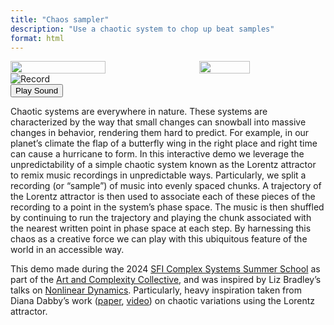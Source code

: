 ```yaml
---
title: "Chaos sampler"
description: "Use a chaotic system to chop up beat samples"
format: html
---
```


```{=html}
<div id="chaosContainer" style="display: flex; justify-content: space-between;">
    <img id="chaos" width=400 src="../assets/images/lorentz_explainer.png" style="width: 55%;">
    <img id="trajectory" width=400 src="../assets/images/lorentz_trajectory.png" style="width: 40%;">
</div>
<div id="recordContainer">
    <img id="record" src="../assets/images/amen-record.png" alt="Record">
</div>
<button id="playButton">Play Sound</button>
<link rel="stylesheet" href="../assets/css/chaos_sampler.css">
<script src="../assets/js/chaos_sampler.js"></script> 
```

Chaotic systems are everywhere in nature. These systems are characterized by the way that small changes can snowball into massive changes in behavior, rendering them hard to predict. For example, in our planet’s climate the flap of a butterfly wing in the right place and right time can cause a hurricane to form. In this interactive demo we leverage the unpredictability of a simple chaotic system known as the Lorentz attractor to remix music recordings in unpredictable ways. Particularly, we split a recording (or “sample”) of music into evenly spaced chunks. A trajectory of the Lorentz attractor is then used to associate each of these pieces of the recording to a point in the system’s phase space. The music is then shuffled by continuing to run the trajectory and playing the chunk associated with the nearest written point in phase space at each step. By harnessing this chaos as a creative force we can play with this ubiquitous feature of the world in an accessible way.

This demo made during the 2024 [SFI Complex Systems Summer School](https://www.santafe.edu/engage/learn/programs/sfi-complex-systems-summer-school) as part of the [Art and Complexity Collective](https://maxjerdee.github.io/CSSS-arts/), and was inspired by Liz Bradley's talks on [Nonlinear Dynamics](https://www.complexityexplorer.org/courses/94-nonlinear-dynamics-mathematical-and-computational-approaches-spring-2019). Particularly, heavy inspiration taken from Diana Dabby's work ([paper](https://doi.org/10.1063/1.166171), [video](https://www.youtube.com/watch?v=dL4VKuKNgXI)) on chaotic variations using the Lorentz attractor. 